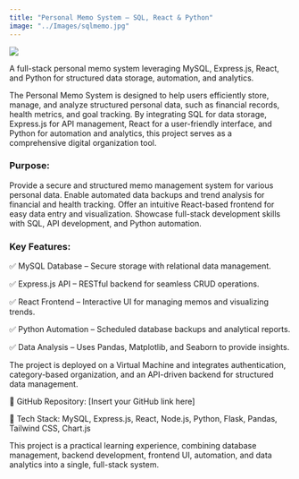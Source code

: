 ```yaml
---
title: "Personal Memo System – SQL, React & Python"
image: "../Images/sqlmemo.jpg"
---
```


![](../Images/sqlmemo.jpg)

A full-stack personal memo system leveraging MySQL, Express.js, React, and Python for structured data storage, automation, and analytics.

The Personal Memo System is designed to help users efficiently store, manage, and analyze structured personal data, such as financial records, health metrics, and goal tracking. By integrating SQL for data storage, Express.js for API management, React for a user-friendly interface, and Python for automation and analytics, this project serves as a comprehensive digital organization tool.

### Purpose:
Provide a secure and structured memo management system for various personal data.
Enable automated data backups and trend analysis for financial and health tracking.
Offer an intuitive React-based frontend for easy data entry and visualization.
Showcase full-stack development skills with SQL, API development, and Python automation.

### Key Features:

✅ MySQL Database – Secure storage with relational data management.

✅ Express.js API – RESTful backend for seamless CRUD operations.

✅ React Frontend – Interactive UI for managing memos and visualizing trends.

✅ Python Automation – Scheduled database backups and analytical reports.

✅ Data Analysis – Uses Pandas, Matplotlib, and Seaborn to provide insights.

The project is deployed on a Virtual Machine and integrates authentication, category-based organization, and an API-driven backend for structured data management.

🔗 GitHub Repository: [Insert your GitHub link here]

🚀 Tech Stack: MySQL, Express.js, React, Node.js, Python, Flask, Pandas, Tailwind CSS, Chart.js

This project is a practical learning experience, combining database management, backend development, frontend UI, automation, and data analytics into a single, full-stack system.